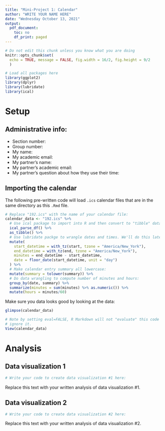 ```yaml
---
title: "Mini-Project 1: Calendar"
author: "WRITE YOUR NAME HERE"
date: "Wednesday October 13, 2021"
output:
  pdf_document:
    toc: no
    df_print: paged
---
```


```r
# Do not edit this chunk unless you know what you are doing
knitr::opts_chunk$set(
  echo = TRUE, message = FALSE, fig.width = 16/2, fig.height = 9/2
  )
```

```r
# Load all packages here
library(ggplot2)
library(dplyr)
library(lubridate)
library(ical)
```


# Setup

## Administrative info:

* Section number: 
* Group number: 
* My name: 
* My academic email: 
* My partner's name: 
* My partner's academic email: 
* My partner's question about how they use their time: 


## Importing the calendar

The following pre-written code will load `.ics` calendar files that are in the same directory as this `.Rmd` file.

```r
# Replace "192.ics" with the name of your calendar file:
calendar_data <- "192.ics" %>% 
  # Use ical package to import into R and then convert to "tibble" data frame format:
  ical_parse_df() %>% 
  as_tibble() %>% 
  # Use lubridate packge to wrangle dates and times. We'll do this later this semester:
  mutate(
    start_datetime = with_tz(start, tzone = "America/New_York"),
    end_datetime = with_tz(end, tzone = "America/New_York"),
    minutes = end_datetime - start_datetime,
    date = floor_date(start_datetime, unit = "day")
  ) %>%
  # Make calendar entry summary all lowercase:
  mutate(summary = tolower(summary)) %>% 
  # Do data wrangling to compute number of minutes and hours:
  group_by(date, summary) %>%
  summarize(minutes = sum(minutes) %>% as.numeric()) %>%
  mutate(hours = minutes/60)
```

Make sure you data looks good by looking at the data:

```r
glimpse(calendar_data)
```

```r
# Note by setting eval=FALSE, R Markdown will not "evaluate" this code chunk and 
# ignore it.
View(calendar_data)
```


# Analysis

## Data visualization 1

```r
# Write your code to create data visualization #1 here:

```

Replace this text with your written analysis of data visualization #1.

## Data visualization 2

```r
# Write your code to create data visualization #2 here:

```

Replace this text with your written analysis of data visualization #2.


